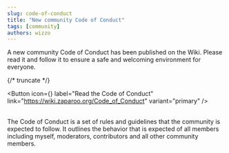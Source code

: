```yaml
---
slug: code-of-conduct
title: "New community Code of Conduct"
tags: [community]
authors: wizzo
---
```


A new community Code of Conduct has been published on the Wiki. Please read it and follow it to ensure a safe and welcoming environment for everyone.

{/* truncate */}

<Button
  icon={<FAIcon icon="link" />}
  label="Read the Code of Conduct"
  link="https://wiki.zaparoo.org/Code_of_Conduct"
  variant="primary"
/>
<br />
<br />

The Code of Conduct is a set of rules and guidelines that the community is expected to follow. It outlines the behavior that is expected of all members including myself, moderators, contributors and all other community members.
